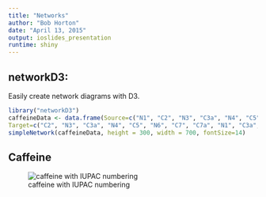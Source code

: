 ```yaml
---
title: "Networks"
author: "Bob Horton"
date: "April 13, 2015"
output: ioslides_presentation
runtime: shiny
---
```


## networkD3:

Easily create network diagrams with D3.

```r
library("networkD3")
caffeineData <- data.frame(Source=c("N1", "C2", "N3", "C3a", "N4", "C5", "N6", "C7", "C7a", "C7a", "C3a", "N1", "N4", "N6", "C5", "C7"),
Target=c("C2", "N3", "C3a", "N4", "C5", "N6", "C7", "C7a", "N1", "C3a", "C7a", "CH3a", "CH3b", "CH3c", "O1", "O2"))
simpleNetwork(caffeineData, height = 300, width = 700, fontSize=14)
```

## Caffeine

![caffeine with IUPAC numbering](https://www.chemaxon.com/jchem4excel/userguide/embim7.png)

